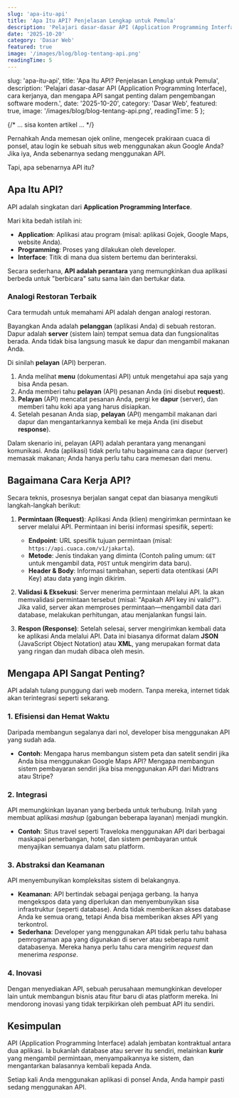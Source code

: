 ```yaml
---
slug: 'apa-itu-api'
title: 'Apa Itu API? Penjelasan Lengkap untuk Pemula'
description: 'Pelajari dasar-dasar API (Application Programming Interface), cara kerjanya, dan mengapa API sangat penting dalam pengembangan software modern.'
date: '2025-10-20'
category: 'Dasar Web'
featured: true
image: '/images/blog/blog-tentang-api.png'
readingTime: 5
---
```


  slug: 'apa-itu-api',
  title: 'Apa Itu API? Penjelasan Lengkap untuk Pemula',
  description: 'Pelajari dasar-dasar API (Application Programming Interface), cara kerjanya, dan mengapa API sangat penting dalam pengembangan software modern.',
  date: '2025-10-20',
  category: 'Dasar Web',
  featured: true,
  image: '/images/blog/blog-tentang-api.png',
  readingTime: 5
};

{/* ... sisa konten artikel ... */}

Pernahkah Anda memesan ojek online, mengecek prakiraan cuaca di ponsel, atau login ke sebuah situs web menggunakan akun Google Anda? Jika iya, Anda sebenarnya sedang menggunakan API.

Tapi, apa sebenarnya API itu?

## Apa Itu API?

API adalah singkatan dari **Application Programming Interface**.

Mari kita bedah istilah ini:
* **Application**: Aplikasi atau program (misal: aplikasi Gojek, Google Maps, website Anda).
* **Programming**: Proses yang dilakukan oleh developer.
* **Interface**: Titik di mana dua sistem bertemu dan berinteraksi.

Secara sederhana, **API adalah perantara** yang memungkinkan dua aplikasi berbeda untuk "berbicara" satu sama lain dan bertukar data.

### Analogi Restoran Terbaik

Cara termudah untuk memahami API adalah dengan analogi restoran.

Bayangkan Anda adalah **pelanggan** (aplikasi Anda) di sebuah restoran. Dapur adalah **server** (sistem lain) tempat semua data dan fungsionalitas berada. Anda tidak bisa langsung masuk ke dapur dan mengambil makanan Anda.

Di sinilah **pelayan** (API) berperan.

1.  Anda melihat **menu** (dokumentasi API) untuk mengetahui apa saja yang bisa Anda pesan.
2.  Anda memberi tahu **pelayan** (API) pesanan Anda (ini disebut **request**).
3.  **Pelayan** (API) mencatat pesanan Anda, pergi ke **dapur** (server), dan memberi tahu koki apa yang harus disiapkan.
4.  Setelah pesanan Anda siap, **pelayan** (API) mengambil makanan dari dapur dan mengantarkannya kembali ke meja Anda (ini disebut **response**).



Dalam skenario ini, pelayan (API) adalah perantara yang menangani komunikasi. Anda (aplikasi) tidak perlu tahu bagaimana cara dapur (server) memasak makanan; Anda hanya perlu tahu cara memesan dari menu.

## Bagaimana Cara Kerja API?

Secara teknis, prosesnya berjalan sangat cepat dan biasanya mengikuti langkah-langkah berikut:

1.  **Permintaan (Request)**: Aplikasi Anda (klien) mengirimkan permintaan ke server melalui API. Permintaan ini berisi informasi spesifik, seperti:
    * **Endpoint**: URL spesifik tujuan permintaan (misal: `https://api.cuaca.com/v1/jakarta`).
    * **Metode**: Jenis tindakan yang diminta (Contoh paling umum: `GET` untuk mengambil data, `POST` untuk mengirim data baru).
    * **Header & Body**: Informasi tambahan, seperti data otentikasi (API Key) atau data yang ingin dikirim.

2.  **Validasi & Eksekusi**: Server menerima permintaan melalui API. Ia akan memvalidasi permintaan tersebut (misal: "Apakah API key ini valid?"). Jika valid, server akan memproses permintaan—mengambil data dari database, melakukan perhitungan, atau menjalankan fungsi lain.

3.  **Respon (Response)**: Setelah selesai, server mengirimkan kembali data ke aplikasi Anda melalui API. Data ini biasanya diformat dalam **JSON** (JavaScript Object Notation) atau **XML**, yang merupakan format data yang ringan dan mudah dibaca oleh mesin.

## Mengapa API Sangat Penting?

API adalah tulang punggung dari web modern. Tanpa mereka, internet tidak akan terintegrasi seperti sekarang.

### 1. Efisiensi dan Hemat Waktu
Daripada membangun segalanya dari nol, developer bisa menggunakan API yang sudah ada.
* **Contoh**: Mengapa harus membangun sistem peta dan satelit sendiri jika Anda bisa menggunakan Google Maps API? Mengapa membangun sistem pembayaran sendiri jika bisa menggunakan API dari Midtrans atau Stripe?

### 2. Integrasi
API memungkinkan layanan yang berbeda untuk terhubung. Inilah yang membuat aplikasi *mashup* (gabungan beberapa layanan) menjadi mungkin.
* **Contoh**: Situs travel seperti Traveloka menggunakan API dari berbagai maskapai penerbangan, hotel, dan sistem pembayaran untuk menyajikan semuanya dalam satu platform.

### 3. Abstraksi dan Keamanan
API menyembunyikan kompleksitas sistem di belakangnya.
* **Keamanan**: API bertindak sebagai penjaga gerbang. Ia hanya mengekspos data yang diperlukan dan menyembunyikan sisa infrastruktur (seperti database). Anda tidak memberikan akses database Anda ke semua orang, tetapi Anda bisa memberikan akses API yang terkontrol.
* **Sederhana**: Developer yang menggunakan API tidak perlu tahu bahasa pemrograman apa yang digunakan di server atau seberapa rumit databasenya. Mereka hanya perlu tahu cara mengirim *request* dan menerima *response*.

### 4. Inovasi
Dengan menyediakan API, sebuah perusahaan memungkinkan developer lain untuk membangun bisnis atau fitur baru di atas platform mereka. Ini mendorong inovasi yang tidak terpikirkan oleh pembuat API itu sendiri.

## Kesimpulan

API (Application Programming Interface) adalah jembatan kontraktual antara dua aplikasi. Ia bukanlah database atau server itu sendiri, melainkan **kurir** yang mengambil permintaan, menyampaikannya ke sistem, dan mengantarkan balasannya kembali kepada Anda.

Setiap kali Anda menggunakan aplikasi di ponsel Anda, Anda hampir pasti sedang menggunakan API.
